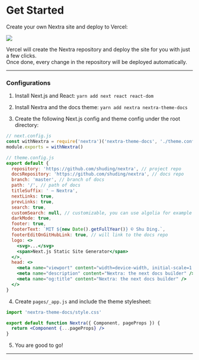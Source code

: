 # Get Started

Create your own Nextra site and deploy to Vercel:

[![](https://vercel.com/button)](https://vercel.com/import/git?s=https%3A%2F%2Fgithub.com%2Fshuding%2Fnextra&c=1)

Vercel will create the Nextra repository and deploy the site for you with just a few clicks.  
Once done, every change in the repository will be deployed automatically.

---

### Configurations

1. Install Next.js and React: `yarn add next react react-dom`

2. Install Nextra and the docs theme: `yarn add nextra nextra-theme-docs`

3. Create the following Next.js config and theme config under the root directory:

```jsx
// next.config.js
const withNextra = require('nextra')('nextra-theme-docs', './theme.config.js')
module.exports = withNextra()
```

```jsx
// theme.config.js
export default {
  repository: 'https://github.com/shuding/nextra', // project repo
  docsRepository: 'https://github.com/shuding/nextra', // docs repo
  branch: 'master', // branch of docs
  path: '/', // path of docs
  titleSuffix: ' – Nextra',
  nextLinks: true,
  prevLinks: true,
  search: true,
  customSearch: null, // customizable, you can use algolia for example
  darkMode: true,
  footer: true,
  footerText: `MIT ${new Date().getFullYear()} © Shu Ding.`,
  footerEditOnGitHubLink: true, // will link to the docs repo
  logo: <>
    <svg>...</svg>
    <span>Next.js Static Site Generator</span>
  </>,
  head: <>
    <meta name="viewport" content="width=device-width, initial-scale=1.0" />
    <meta name="description" content="Nextra: the next docs builder" />
    <meta name="og:title" content="Nextra: the next docs builder" />
  </>
}
```

4. Create `pages/_app.js` and include the theme stylesheet:

```jsx
import 'nextra-theme-docs/style.css'

export default function Nextra({ Component, pageProps }) {
  return <Component {...pageProps} />
}
```

5. You are good to go! 

---
